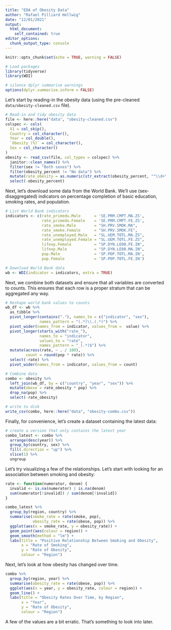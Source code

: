 ```yaml
---
title: "EDA of Obesity Data"
author: "Rafael Pilliard Hellwig"
date: "12/01/2021"
output: 
  html_document:
    self_contained: true
editor_options: 
  chunk_output_type: console
---
```


```r
knitr::opts_chunk$set(echo = TRUE, warning = FALSE)
```

```r
# Load packages
library(tidyverse)
library(WDI)

# silence dplyr summarise warnings
options(dplyr.summarise.inform = FALSE)
```


Let's start by reading-in the obesity data (using the pre-cleaned `data/obesity-cleaned.csv` file).

```r
# Read-in and tidy obesity data
file <- here::here("data", "obesity-cleaned.csv")
colspec <- cols(
  X1 = col_skip(),
  Country = col_character(),
  Year = col_double(),
  `Obesity (%)` = col_character(),
  Sex = col_character()
)
obesity <- read_csv(file, col_types = colspec) %>%
  janitor::clean_names() %>%
  filter(sex != "Both sexes") %>%
  filter(obesity_percent != "No data") %>%
  mutate(rate_obesity = as.numeric(str_extract(obesity_percent, "^\\d+\\.\\d")) / 100) %>%
  select(-obesity_percent)
```


Next, let's download some data from the World Bank. We'll use (sex-disaggregated) indicators on percentage completion of basic education, smoking rates, and population.

```r
# List World Bank indicators
indicators <- c(rate_primedu.Male      = 'SE.PRM.CMPT.MA.ZS',
                rate_primedu.Female    = 'SE.PRM.CMPT.FE.ZS',
                rate_smoke.Male        = "SH.PRV.SMOK.MA",
                rate_smoke.Female      = "SH.PRV.SMOK.FE",
                rate_unemployed.Male   = "SL.UEM.TOTL.MA.ZS",
                rate_unemployed.Female = "SL.UEM.TOTL.FE.ZS",
                lifexp.Female          = "SP.DYN.LE00.FE.IN",
                lifexp.Male            = "SP.DYN.LE00.MA.IN",
                pop.Male               = 'SP.POP.TOTL.MA.IN',
                pop.Female             = 'SP.POP.TOTL.FE.IN')

# Download World Bank data
wb <- WDI(indicator = indicators, extra = TRUE)
```

Next, we combine both datasets and ensure that all variables are converted to counts. This ensures that each row is a proper stratum that can be aggregated any way.


```r
# Reshape world bank values to counts
wb_df <- wb %>%
  as_tibble %>%
  pivot_longer(contains("."), names_to = c("indicator", "sex"),
               names_pattern = "(.*)\\.(.*)") %>%
  pivot_wider(names_from = indicator, values_from =  value) %>%
  pivot_longer(starts_with("rate_"), 
               names_to = "indicator",
               values_to = "rate",
               names_pattern = "_(.*)$") %>%
  mutate(across(rate, ~ . / 100),
         count = round(pop * rate)) %>%
  select(-rate) %>%
  pivot_wider(names_from = indicator, values_from = count)

# Combine data
combo <- obesity %>%
  left_join(wb_df, by = c("country", "year", "sex")) %>%
  mutate(obese = rate_obesity * pop) %>%
  drop_na(pop) %>%
  select(-rate_obesity)
```

```r
# write to disk
write_csv(combo, here::here("data", "obesity-combo.csv"))
```



Finally, for convenience, let's create a dataset containing the latest data:

```r
# create a version that only contains the latest year
combo_latest <- combo %>%
  arrange(desc(year)) %>%
  group_by(country, sex) %>%
  fill(.direction = "up") %>%
  slice(1) %>%
  ungroup
```

Let's try visualizing a few of the relationships. Let's start with looking for an association between smoking and obesity:


```r
rate <- function(numerator, denom) {
  invalid <- is.na(numerator) | is.na(denom)
  sum(numerator[!invalid]) / sum(denom[!invalid])
}

combo_latest %>%
  group_by(region, country) %>%
  summarise(smoke_rate = rate(smoke, pop),
            obesity_rate = rate(obese, pop)) %>%
  ggplot(aes(x = smoke_rate, y = obesity_rate)) +
  geom_point(aes(colour = region)) +
  geom_smooth(method = "lm") +
  labs(title = "Positive Relationship Between Smoking and Obesity",
       x = "Rate of Smoking",
       y = "Rate of Obesity",
       colour = "Region")
```

Next, let's look at how obesity has changed over time.

```r
combo %>%
  group_by(region, year) %>%
  summarise(obesity_rate = rate(obese, pop)) %>%
  ggplot(aes(x = year, y = obesity_rate, colour = region)) +
  geom_line() +
  labs(title = "Obesity Rates Over Time, by Region",
       x = "Year",
       y = "Rate of Obesity",
       colour = "Region")
```

A few of the values are a bit erratic. That's something to look into later.

